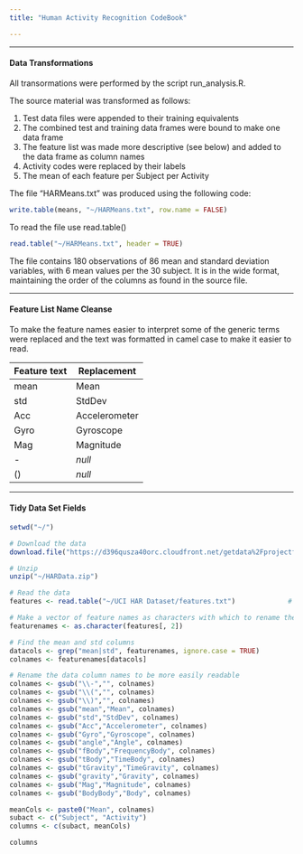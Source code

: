 ```yaml
---
title: "Human Activity Recognition CodeBook"

---
```

***
#### Data Transformations

All transormations were performed by the script run_analysis.R.

The source material was transformed as follows:

1. Test data files were appended to their training equivalents
2. The combined test and training data frames were bound to make one data frame
3. The feature list was made more descriptive (see below) and added to the data frame as column names
4. Activity codes were replaced by their labels
5. The mean of each feature per Subject per Activity


The file "HARMeans.txt" was produced using the following code:

```r
write.table(means, "~/HARMeans.txt", row.name = FALSE)
```

To read the file use read.table()

```r
read.table("~/HARMeans.txt", header = TRUE)
```

The file contains 180 observations of 86 mean and standard deviation variables, with 6 mean values per the 30 subject. It is in the wide format, maintaining the order of the columns as found in the source file.

***

#### Feature List Name Cleanse

To make the feature names easier to interpret some of the generic terms were replaced and the text was formatted in camel case to make it easier to read.

Feature text | Replacement
------------ | -----------
mean         | Mean
std          | StdDev
Acc          | Accelerometer
Gyro         | Gyroscope
Mag          | Magnitude
-            | *null*
()           | *null*

***

#### Tidy Data Set Fields

```r
  
setwd("~/")

# Download the data
download.file("https://d396qusza40orc.cloudfront.net/getdata%2Fprojectfiles%2FUCI%20HAR%20Dataset.zip", "~/HARData.zip")

# Unzip
unzip("~/HARData.zip")

# Read the data
features <- read.table("~/UCI HAR Dataset/features.txt")             # feature list

# Make a vector of feature names as characters with which to rename the feature columns
featurenames <- as.character(features[, 2])

# Find the mean and std columns
datacols <- grep("mean|std", featurenames, ignore.case = TRUE)
colnames <- featurenames[datacols]

# Rename the data column names to be more easily readable
colnames <- gsub("\\-","", colnames)
colnames <- gsub("\\(","", colnames)
colnames <- gsub("\\)","", colnames)
colnames <- gsub("mean","Mean", colnames)
colnames <- gsub("std","StdDev", colnames)
colnames <- gsub("Acc","Accelerometer", colnames)
colnames <- gsub("Gyro","Gyroscope", colnames)
colnames <- gsub("angle","Angle", colnames)
colnames <- gsub("fBody","FrequencyBody", colnames)
colnames <- gsub("tBody","TimeBody", colnames)
colnames <- gsub("tGravity","TimeGravity", colnames)
colnames <- gsub("gravity","Gravity", colnames)
colnames <- gsub("Mag","Magnitude", colnames)
colnames <- gsub("BodyBody","Body", colnames)

meanCols <- paste0("Mean", colnames)
subact <- c("Subject", "Activity")
columns <- c(subact, meanCols)

columns

```

